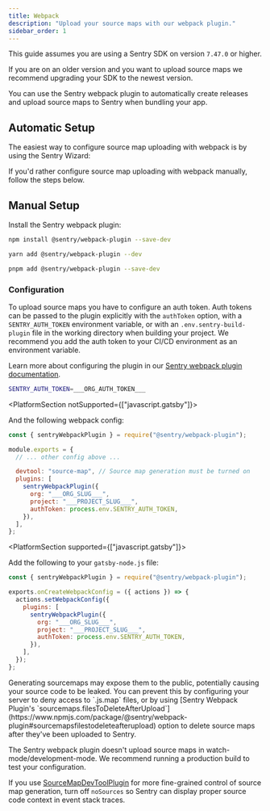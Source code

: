```yaml
---
title: Webpack
description: "Upload your source maps with our webpack plugin."
sidebar_order: 1
---
```


<Note>

This guide assumes you are using a Sentry SDK on version `7.47.0` or higher.

If you are on an older version and you want to upload source maps we recommend upgrading your SDK to the newest version.

</Note>

You can use the Sentry webpack plugin to automatically create releases and upload source maps to Sentry when bundling your app.

## Automatic Setup

The easiest way to configure source map uploading with webpack is by using the Sentry Wizard:

<Include name="sourcemaps-wizard-instructions.mdx" />

If you'd rather configure source map uploading with webpack manually, follow the steps below.

## Manual Setup

Install the Sentry webpack plugin:

```bash {tabTitle:npm}
npm install @sentry/webpack-plugin --save-dev
```

```bash {tabTitle:yarn}
yarn add @sentry/webpack-plugin --dev
```

```bash {tabTitle:pnpm}
pnpm add @sentry/webpack-plugin --save-dev
```

### Configuration

To upload source maps you have to configure an auth token.
Auth tokens can be passed to the plugin explicitly with the `authToken` option, with a `SENTRY_AUTH_TOKEN` environment variable, or with an `.env.sentry-build-plugin` file in the working directory when building your project.
We recommend you add the auth token to your CI/CD environment as an environment variable.

Learn more about configuring the plugin in our [Sentry webpack plugin documentation](https://www.npmjs.com/package/@sentry/webpack-plugin).

<OrgAuthTokenNote />

```bash {filename:.env.sentry-build-plugin}
SENTRY_AUTH_TOKEN=___ORG_AUTH_TOKEN___
```

<PlatformSection notSupported={["javascript.gatsby"]}>

<SignInNote />

And the following webpack config:

```javascript {filename:webpack.config.js}
const { sentryWebpackPlugin } = require("@sentry/webpack-plugin");

module.exports = {
  // ... other config above ...

  devtool: "source-map", // Source map generation must be turned on
  plugins: [
    sentryWebpackPlugin({
      org: "___ORG_SLUG___",
      project: "___PROJECT_SLUG___",
      authToken: process.env.SENTRY_AUTH_TOKEN,
    }),
  ],
};
```

</PlatformSection>

<PlatformSection supported={["javascript.gatsby"]}>

Add the following to your `gatsby-node.js` file:

<SignInNote />

```javascript {filename:gatsby-node.js}
const { sentryWebpackPlugin } = require("@sentry/webpack-plugin");

exports.onCreateWebpackConfig = ({ actions }) => {
  actions.setWebpackConfig({
    plugins: [
      sentryWebpackPlugin({
        org: "___ORG_SLUG___",
        project: "___PROJECT_SLUG___",
        authToken: process.env.SENTRY_AUTH_TOKEN,
      }),
    ],
  });
};
```

</PlatformSection>

<Alert>
  Generating sourcemaps may expose them to the public, potentially causing your
  source code to be leaked. You can prevent this by configuring your server to deny access to `.js.map` files, or by
  using [Sentry Webpack Plugin's
  `sourcemaps.filesToDeleteAfterUpload`](https://www.npmjs.com/package/@sentry/webpack-plugin#sourcemapsfilestodeleteafterupload)
  option to delete source maps after they've been uploaded to Sentry.
</Alert>

<Note>

The Sentry webpack plugin doesn't upload source maps in watch-mode/development-mode.
We recommend running a production build to test your configuration.

</Note>

<Note>

If you use [SourceMapDevToolPlugin](https://webpack.js.org/plugins/source-map-dev-tool-plugin) for more fine-grained control of source map generation, turn off `noSources` so Sentry can display proper source code context in event stack traces.

</Note>
